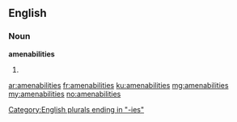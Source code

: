 ==English==

===Noun===
'''amenabilities'''

# {{plural of|amenability}}

[[Category:English plurals ending in "-ies"]]

[[ar:amenabilities]]
[[fr:amenabilities]]
[[ku:amenabilities]]
[[mg:amenabilities]]
[[my:amenabilities]]
[[no:amenabilities]]
